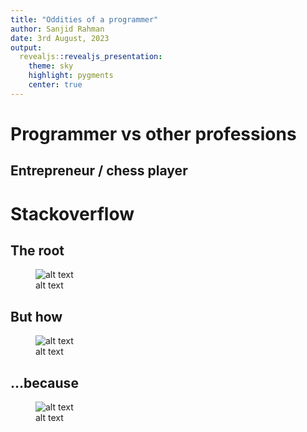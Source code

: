```yaml
---
title: "Oddities of a programmer"
author: Sanjid Rahman
date: 3rd August, 2023
output:
  revealjs::revealjs_presentation:
    theme: sky
    highlight: pygments
    center: true
---
```


# Programmer vs other professions

## Entrepreneur / chess player

# Stackoverflow

## The root

![alt text](img/stackoverflow_intro.jpg "Title")

## But how

![alt text](img/stackoverflow_cause.jpg "Title")

## ...because

![alt text](img/atwood_tweet.png "Title")
